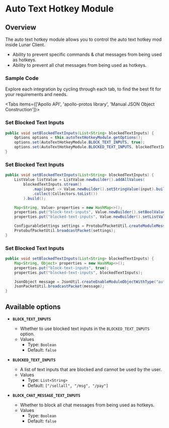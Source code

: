 
# Auto Text Hotkey Module

## Overview

The auto text hotkey module allows you to control the auto text hotkey mod inside Lunar Client.

- Ability to prevent specific commands & chat messages from being used as hotkeys.
- Ability to prevent all chat messages from being used as hotkeys.

### Sample Code
Explore each integration by cycling through each tab, to find the best fit for your requirements and needs.

<Tabs items={['Apollo API', 'apollo-protos library', 'Manual JSON Object Construction']}>

<Tab>

### Set Blocked Text Inputs

```java
public void setBlockedTextInputs(List<String> blockedTextInputs) {
    Options options = this.autoTextHotkeyModule.getOptions();
    options.set(AutoTextHotkeyModule.BLOCK_TEXT_INPUTS, true);
    options.set(AutoTextHotkeyModule.BLOCKED_TEXT_INPUTS, blockedTextInputs);
}
```

</Tab>

<Tab>

### Set Blocked Text Inputs

```java
public void setBlockedTextInputs(List<String> blockedTextInputs) {
    ListValue listValue = ListValue.newBuilder().addAllValues(
        blockedTextInputs.stream()
            .map(input -> Value.newBuilder().setStringValue(input).build())
            .collect(Collectors.toList())
        ).build();

    Map<String, Value> properties = new HashMap<>();
    properties.put("block-text-inputs", Value.newBuilder().setBoolValue(true).build());
    properties.put("blocked-text-inputs", Value.newBuilder().setListValue(listValue).build());

    ConfigurableSettings settings = ProtobufPacketUtil.createModuleMessage("auto_text_hotkey", properties);
    ProtobufPacketUtil.broadcastPacket(settings);
}
```

</Tab>

<Tab>

### Set Blocked Text Inputs

```java
public void setBlockedTextInputs(List<String> blockedTextInputs) {
    Map<String, Object> properties = new HashMap<>();
    properties.put("block-text-inputs", true);
    properties.put("blocked-text-inputs", blockedTextInputs);

    JsonObject message = JsonUtil.createEnableModuleObjectWithType("auto_text_hotkey", properties);
    JsonPacketUtil.broadcastPacket(message);
}
```

</Tab>

</Tabs>

## Available options

- __`BLOCK_TEXT_INPUTS`__
    - Whether to use blocked text inputs in the `BLOCKED_TEXT_INPUTS` option.
    - Values
        - Type: `Boolean`
        - Default: `false`

- __`BLOCKED_TEXT_INPUTS`__
    - A list of text inputs that are blocked and cannot be used by the user.
    - Values
        - Type: `List<String>`
        - Default: `["/sellall", "/msg", "/pay"]`

- __`BLOCK_CHAT_MESSAGE_TEXT_INPUTS`__
    - Whether to block all chat messages from being used as hotkeys.
    - Values
        - Type: `Boolean`
        - Default: `false`
